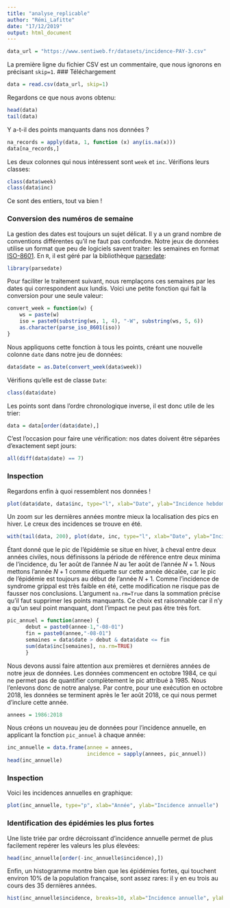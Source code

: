 ```yaml
---
title: "analyse_replicable"
author: "Rémi_Lafitte"
date: "17/12/2019"
output: html_document
---
```


```r
data_url = "https://www.sentiweb.fr/datasets/incidence-PAY-3.csv"
```


La première ligne du fichier CSV est un commentaire, que nous ignorons en précisant `skip=1`.
### Téléchargement
```r
data = read.csv(data_url, skip=1)
```

Regardons ce que nous avons obtenu:
```r
head(data)
tail(data)
```

Y a-t-il des points manquants dans nos données ?
```r
na_records = apply(data, 1, function (x) any(is.na(x)))
data[na_records,]
```

Les deux colonnes qui nous intéressent sont `week` et `inc`. Vérifions leurs classes:
```r
class(data$week)
class(data$inc)
```
Ce sont des entiers, tout va bien !

### Conversion des numéros de semaine

La gestion des dates est toujours un sujet délicat. Il y a un grand nombre de conventions différentes qu'il ne faut pas confondre. Notre jeux de données utilise un format que peu de logiciels savent traiter: les semaines en format [ISO-8601](https://en.wikipedia.org/wiki/ISO_8601). En `R`, il est géré par la bibliothèque [parsedate](https://cran.r-project.org/package=parsedate):

```r
library(parsedate)
```

Pour faciliter le traitement suivant, nous remplaçons ces semaines par les dates qui correspondent aux lundis. Voici une petite fonction qui fait la conversion pour une seule valeur:

```r
convert_week = function(w) {
	ws = paste(w)
	iso = paste0(substring(ws, 1, 4), "-W", substring(ws, 5, 6))
	as.character(parse_iso_8601(iso))
}
```

Nous appliquons cette fonction à tous les points, créant une nouvelle colonne `date` dans notre jeu de données:
```r
data$date = as.Date(convert_week(data$week))
```

Vérifions qu'elle est de classe `Date`:
```r
class(data$date)
```

Les points sont dans l'ordre chronologique inverse, il est donc utile de les trier:
```r
data = data[order(data$date),]
```

C'est l'occasion pour faire une vérification: nos dates doivent être séparées d'exactement sept jours:
```r
all(diff(data$date) == 7)
```

### Inspection

Regardons enfin à quoi ressemblent nos données !
```r
plot(data$date, data$inc, type="l", xlab="Date", ylab="Incidence hebdomadaire")
```

Un zoom sur les dernières années montre mieux la localisation des pics en hiver. Le creux des incidences se trouve en été.
```r
with(tail(data, 200), plot(date, inc, type="l", xlab="Date", ylab="Incidence hebdomadaire"))
```


Étant donné que le pic de l'épidémie se situe en hiver, à cheval entre deux années civiles, nous définissons la période de référence entre deux minima de l'incidence, du 1er août de l'année $N$ au 1er août de l'année $N+1$. Nous mettons l'année $N+1$ comme étiquette sur cette année décalée, car le pic de l'épidémie est toujours au début de l'année $N+1$. Comme l'incidence de syndrome grippal est très faible en été, cette modification ne risque pas de fausser nos conclusions. 
L'argument `na.rm=True` dans la sommation précise qu'il faut supprimer les points manquants. Ce choix est raisonnable car il n'y a qu'un seul point manquant, dont l'impact ne peut pas être très fort.
```r
pic_annuel = function(annee) {
      debut = paste0(annee-1,"-08-01")
      fin = paste0(annee,"-08-01")
      semaines = data$date > debut & data$date <= fin
      sum(data$inc[semaines], na.rm=TRUE)
      }
```

Nous devons aussi faire attention aux premières et dernières années de notre jeux de données. Les données commencent en octobre 1984, ce qui ne permet pas de quantifier complètement le pic attribué à 1985. Nous l'enlevons donc de notre analyse. Par contre, pour une exécution en octobre 2018, les données se terminent après le 1er août 2018, ce qui nous permet d'inclure cette année.
```r
annees = 1986:2018
```

Nous créons un nouveau jeu de données pour l'incidence annuelle, en applicant la fonction `pic_annuel` à chaque année:
```r
inc_annuelle = data.frame(annee = annees,
                          incidence = sapply(annees, pic_annuel))
head(inc_annuelle)
```


### Inspection

Voici les incidences annuelles en graphique:
```r
plot(inc_annuelle, type="p", xlab="Année", ylab="Incidence annuelle")
```

### Identification des épidémies les plus fortes

Une liste triée par ordre décroissant d'incidence annuelle permet de plus facilement repérer les valeurs les plus élevées:
```r
head(inc_annuelle[order(-inc_annuelle$incidence),])
```

Enfin, un histogramme montre bien que les épidémies fortes, qui touchent environ 10% de la population française, sont assez rares: il y en eu trois au cours des 35 dernières années.
```r
hist(inc_annuelle$incidence, breaks=10, xlab="Incidence annuelle", ylab="Nb d'observations", main="")
```

